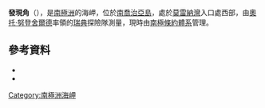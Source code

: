 {{Coord|54|18|S|36|29|W|source:GNIS|display=title}}

'''發現角'''（{{lang-en|Discovery Point}}），是[[南極洲|南極洲]]的海岬，位於[[南喬治亞島|南喬治亞島]]，處於[[莫雷納灣|莫雷納灣]]入口處西部，由[[奧托·努登舍爾德|奧托·努登舍爾德]]率領的[[瑞典|瑞典]]探險隊測量，現時由[[南極條約體系|南極條約體系]]管理。

==參考資料==
*{{cite gnis | type = antarid | id = 3893| name = Discovery Point| accessdate = 2012-01-21}}
*{{usgs-gazetteer|id=3893}}

{{Antarctica-geo-stub}}
[[Category:南極洲海岬|Category:南極洲海岬]]